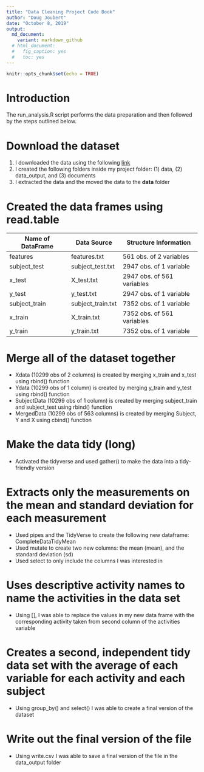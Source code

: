 ```yaml
---
title: "Data Cleaning Project Code Book"
author: "Doug Joubert"
date: "October 8, 2019"
output:
  md_document:
    variant: markdown_github
  # html_document: 
  #   fig_caption: yes
  #   toc: yes
---
```


```r
knitr::opts_chunk$set(echo = TRUE)
```

# Introduction
The run_analysis.R script performs the data preparation and then followed by the steps outlined below.

# Download the dataset
1. I downloaded the data using the following [link](https://d396qusza40orc.cloudfront.net/getdata%2Fprojectfiles%2FUCI%20HAR%20Dataset.zip)
2. I created the following folders inside my project folder: (1) data, (2) data_output, and (3) documents
2. I extracted the data and the moved the data to the **data** folder

# Created the data frames using read.table

Name of DataFrame | Data Source | Structure Information | Source Information
------------------| ------------ | --------------------
features | features.txt  | 561 obs. of  2 variables | from the accelerometer and gyroscope 3-axial raw signals tAcc-XYZ and tGyro-XYZ
subject_test | subject_test.txt | 2947 obs. of  1 variable | Test data of 9/30 volunteer test subjects being observed
x_test | X_test.txt | 2947 obs. of  561 variables | Recorded features test data
y_test | y_test.txt | 2947 obs. of  1 variable | Test data of activities’code labels
subject_train | subject_train.txt | 7352 obs. of  1 variable | Training data of 21/30 volunteer subjects being observed
x_train | X_train.txt | 7352 obs. of  561 variables | Recorded features train data
y_train | y_train.txt | 7352 obs. of  1 variable | Train data of activities’code labels

# Merge all of the dataset together

* Xdata (10299 obs of 2 columns) is created by merging x_train and x_test using rbind() function
* Ydata (10299 obs of 1 column) is created by merging y_train and y_test using rbind() function
* SubjectData (10299 obs of 1 column) is created by merging subject_train and subject_test using rbind() function
* MergedData (10299 obs of 563 columns) is created by merging Subject, Y and X using cbind() function

# Make the data tidy (long)
* Activated the tidyverse and used gather() to make the data into a tidy-friendly version

# Extracts only the measurements on the mean and standard deviation for each measurement
* Used pipes and the TidyVerse to create the following new dataframe: CompleteDataTidyMean
* Used mutate to create two new columns: the mean (mean), and the standard deviation (sd)
* Used select to only include the columns I was interested in

# Uses descriptive activity names to name the activities in the data set
* Using [], I was able to replace the values in my new data frame with the corresponding activity taken from second column of the activities variable

# Creates a second, independent tidy data set with the average of each variable for each activity and each subject
* Using group_by() and select() I was able to create a final version of the dataset

# Write out the final version of the file
* Using write.csv I was able to save a final version of the file in the data_output folder